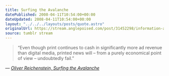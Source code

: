 ```yaml
---
title: Surfing the Avalanche
datePublished: 2008-04-11T10:54:00+00:00
dateUpdated: 2008-04-11T10:54:00+00:00
layout: "../../../layouts/posts/quote.astro"
originalUrl: https://stream.anglepoised.com/post/31452298/information-architects-blog-archive-surfing
source: tumblr stream
---
```


> &ldquo;Even though print continues to cash in significantly more ad revenue than digital media, printed news will &#8211; from a purely economical point of view &#8211; undoubtedly fail.&rdquo;

— <cite>[Oliver Reichenstein, _Surfing the Avalanche_](http://informationarchitects.jp/surfing-the-avalanche/)</cite>

